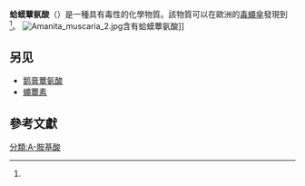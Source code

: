 {{Chembox
| Watchedfields = changed
| verifiedrevid = 426003687
| ImageFileL1 = muscazone.png
| ImageFileR1= Muscazone_3d_structure.png
| IUPACName = 2-Amino-2-(2-oxo-3''H''-1,3-oxazol-5-yl)acetic acid
| OtherNames =
| Section1 = {{Chembox Identifiers
| InChI = 1/C5H6N2O4/c6-3(4(8)9)2-1-7-5(10)11-2/h1,3H,6H2,(H,7,10)(H,8,9)/t3-/m1/s1
| InChIKey = ASBGWPLVVIASBE-GSVOUGTGBI
| StdInChI_Ref = {{stdinchicite|correct|chemspider}}
| StdInChI = 1S/C5H6N2O4/c6-3(4(8)9)2-1-7-5(10)11-2/h1,3H,6H2,(H,7,10)(H,8,9)/t3-/m1/s1
| StdInChIKey_Ref = {{stdinchicite|correct|chemspider}}
| StdInChIKey = ASBGWPLVVIASBE-GSVOUGTGSA-N
| CASNo_Ref = {{cascite|correct|??}}
| CASNo = 2255-39-2
| PubChem = 92925
| ChemSpiderID_Ref = {{chemspidercite|correct|chemspider}}
| ChemSpiderID=16735919
| SMILES = O=C([O-])[C@H]([NH3+])C\1=C\NC(=O)O/1
| EINECS = 218-853-4
}}
| Section2 = {{Chembox Properties
| C=5|H=6|N=2|O=4
| Appearance = 結晶固體
| Density =
| MeltingPtC = 190
| Melting_notes = 分解<ref name=Merck>''[[Merck_Index|Merck Index]]'', 12th Edition, '''6390'''</ref>
| BoilingPt =
| Solubility = }}
| Section3 = {{Chembox Hazards
| MainHazards =
| FlashPt =
| AutoignitionPt = }}
}}
'''蛤蟆蕈氨酸'''（{{lang-en|'''muscazone'''}}）是一種具有毒性的化學物質。該物質可以在歐洲的[[毒蠅傘|毒蠅傘]]發現到<ref name=Merck/>。
[[Image:Amanita_muscaria_2.jpg|left]]含有蛤蟆蕈氨酸]]{{Clear|left}}

==另见==
*[[鹅膏蕈氨酸|鹅膏蕈氨酸]]
*[[蠅蕈素|蠅蕈素]]

==參考文獻==
{{reflist}}

[[分類:Α-胺基酸|分類:Α-胺基酸]]